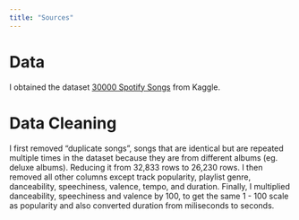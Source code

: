 ```yaml
---
title: "Sources"
---
```


# Data
I obtained the dataset [30000 Spotify Songs](https://www.kaggle.com/datasets/joebeachcapital/30000-spotify-songs) from Kaggle. 

# Data Cleaning
I first removed "duplicate songs", songs that are identical but are repeated multiple times in the dataset because they are from different albums (eg. deluxe albums). Reducing it from 32,833 rows to 26,230 rows. I then removed all other columns except track popularity, playlist genre, danceability, speechiness, valence, tempo, and duration. Finally, I multiplied danceability, speechiness and valence by 100, to get the same 1 - 100 scale as popularity and also converted duration from miliseconds to seconds. 
